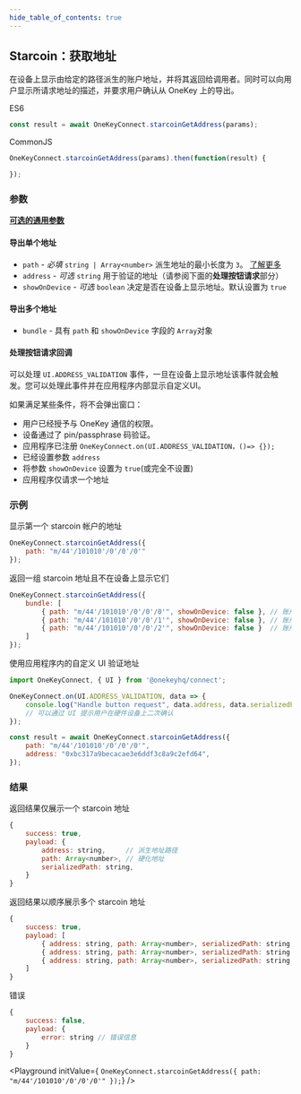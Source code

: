 ```yaml
---
hide_table_of_contents: true
---
```


## Starcoin：获取地址

在设备上显示由给定的路径派生的账户地址，并将其返回给调用者。同时可以向用户显示所请求地址的描述，并要求用户确认从 OneKey 上的导出。

ES6
```javascript
const result = await OneKeyConnect.starcoinGetAddress(params);
```

CommonJS
```javascript
OneKeyConnect.starcoinGetAddress(params).then(function(result) {

});
```

### 参数

[**可选的通用参数**](./commonParams)

#### 导出单个地址

* `path` - *必填* `string | Array<number>` 派生地址的最小长度为 `3`。 [了解更多](./path)
* `address` - *可选* `string` 用于验证的地址（请参阅下面的**处理按钮请求**部分）
* `showOnDevice` - *可选* `boolean` 决定是否在设备上显示地址。默认设置为 `true`

#### 导出多个地址

* `bundle` - 具有 `path` 和 `showOnDevice` 字段的 `Array`对象

#### 处理按钮请求回调

可以处理 `UI.ADDRESS_VALIDATION` 事件，一旦在设备上显示地址该事件就会触发。您可以处理此事件并在应用程序内部显示自定义UI。

如果满足某些条件，将不会弹出窗口：

- 用户已经授予与 OneKey 通信的权限。
- 设备通过了 pin/passphrase 码验证。
- 应用程序已注册 `OneKeyConnect.on(UI.ADDRESS_VALIDATION，()=> {});`
- 已经设置参数 `address`
- 将参数 `showOnDevice` 设置为 `true`(或完全不设置)
- 应用程序仅请求一个地址


### 示例

显示第一个 starcoin 帐户的地址

```javascript
OneKeyConnect.starcoinGetAddress({
    path: "m/44'/101010'/0'/0'/0'"
});
```

返回一组 starcoin 地址且不在设备上显示它们

```javascript
OneKeyConnect.starcoinGetAddress({
    bundle: [
        { path: "m/44'/101010'/0'/0'/0'", showOnDevice: false }, // 账户 1
        { path: "m/44'/101010'/0'/0'/1'", showOnDevice: false }, // 账户 2
        { path: "m/44'/101010'/0'/0'/2'", showOnDevice: false }  // 账户 3
    ]
});
```

使用应用程序内的自定义 UI 验证地址

```javascript
import OneKeyConnect, { UI } from '@onekeyhq/connect';

OneKeyConnect.on(UI.ADDRESS_VALIDATION, data => {
    console.log("Handle button request", data.address, data.serializedPath);
    // 可以通过 UI 提示用户在硬件设备上二次确认
});

const result = await OneKeyConnect.starcoinGetAddress({
    path: "m/44'/101010'/0'/0'/0'",
    address: "0xbc317a9becacae3e6ddf3c8a9c2efd64",
});
```

### 结果

返回结果仅展示一个 starcoin 地址

```javascript
{
    success: true,
    payload: {
        address: string,     // 派生地址路径
        path: Array<number>, // 硬化地址
        serializedPath: string,
    }
}
```

返回结果以顺序展示多个 starcoin 地址

```javascript
{
    success: true,
    payload: [
        { address: string, path: Array<number>, serializedPath: string }, // 账户 1
        { address: string, path: Array<number>, serializedPath: string }, // 账户 2
        { address: string, path: Array<number>, serializedPath: string }  // 账户 3
    ]
}
```

错误

```javascript
{
    success: false,
    payload: {
        error: string // 错误信息
    }
}
```

<Playground
    initValue={
`OneKeyConnect.starcoinGetAddress({
    path: "m/44'/101010'/0'/0'/0'"
});`}
/>
